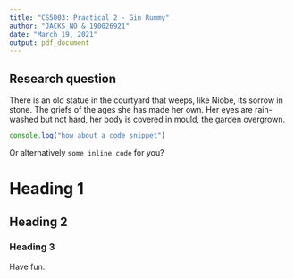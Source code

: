 ```yaml
---
title: "CS5003: Practical 2 - Gin Rummy"
author: "JACKS_NO & 190026921"
date: "March 19, 2021"
output: pdf_document
---
```


## Research question

There is an old statue in the courtyard
that weeps, like Niobe, its sorrow in stone.
The griefs of the ages she has made her own.
Her eyes are rain-washed but not hard,
her body is covered in mould, the garden overgrown.

```javascript
console.log("how about a code snippet")
```


Or alternatively `some inline code` for you?

# Heading 1
## Heading 2
### Heading 3

Have fun.
